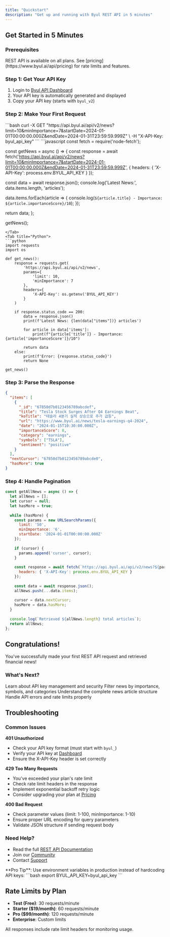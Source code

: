 ```yaml
---
title: "Quickstart"
description: "Get up and running with Byul REST API in 5 minutes"
---
```


## Get Started in 5 Minutes

### Prerequisites

<Info>
REST API is available on all plans. See [pricing](https://www.byul.ai/api/pricing) for rate limits and features.
</Info>

### Step 1: Get Your API Key

1. Login to [Byul API Dashboard](https://www.byul.ai/api/dashboard)
2. Your API key is automatically generated and displayed
3. Copy your API key (starts with `byul_v2`)

### Step 2: Make Your First Request

<Tabs>
<Tab title="curl">
```bash
curl -X GET "https://api.byul.ai/api/v2/news?limit=10&minImportance=7&startDate=2024-01-01T00:00:00.000Z&endDate=2024-01-31T23:59:59.999Z" \
  -H "X-API-Key: byul_api_key"
```
</Tab>
<Tab title="Node.js">
```javascript
const fetch = require('node-fetch');

const getNews = async () => {
  const response = await fetch('https://api.byul.ai/api/v2/news?limit=10&minImportance=7&startDate=2024-01-01T00:00:00.000Z&endDate=2024-01-31T23:59:59.999Z', {
    headers: {
      'X-API-Key': process.env.BYUL_API_KEY
    }
  });
  
  const data = await response.json();
  console.log('Latest News:', data.items.length, 'articles');
  
  data.items.forEach(article => {
    console.log(`${article.title} - Importance: ${article.importanceScore}/10`);
  });
  
  return data;
};

getNews();
```
</Tab>
<Tab title="Python">
```python
import requests
import os

def get_news():
    response = requests.get(
        'https://api.byul.ai/api/v2/news',
        params={
            'limit': 10,
            'minImportance': 7
        },
        headers={
            'X-API-Key': os.getenv('BYUL_API_KEY')
        }
    )
    
    if response.status_code == 200:
        data = response.json()
        print(f'Latest News: {len(data["items"])} articles')
        
        for article in data['items']:
            print(f"{article['title']} - Importance: {article['importanceScore']}/10")
        
        return data
    else:
        print(f'Error: {response.status_code}')
        return None

get_news()
```
</Tab>
</Tabs>

### Step 3: Parse the Response

```json
{
  "items": [
    {
      "_id": "67850d7b0123456789abcdef",
      "title": "Tesla Stock Surges After Q4 Earnings Beat",
      "koTitle": "테슬라 4분기 실적 상승으로 주가 급등",
      "url": "https://www.byul.ai/news/tesla-earnings-q4-2024",
      "date": "2024-01-15T10:30:00.000Z",
      "importanceScore": 8,
      "category": "earnings",
      "symbols": ["TSLA"],
      "sentiment": "positive"
    }
  ],
  "nextCursor": "67850d7b0123456789abcde0",
  "hasMore": true
}
```

### Step 4: Handle Pagination

```javascript
const getAllNews = async () => {
  let allNews = [];
  let cursor = null;
  let hasMore = true;
  
  while (hasMore) {
    const params = new URLSearchParams({
      limit: '50',
      minImportance: '6',
      startDate: '2024-01-01T00:00:00.000Z'
    });
    
    if (cursor) {
      params.append('cursor', cursor);
    }
    
    const response = await fetch(`https://api.byul.ai/api/v2/news?${params}`, {
      headers: { 'X-API-Key': process.env.BYUL_API_KEY }
    });
    
    const data = await response.json();
    allNews.push(...data.items);
    
    cursor = data.nextCursor;
    hasMore = data.hasMore;
  }
  
  console.log(`Retrieved ${allNews.length} total articles`);
  return allNews;
};
```

## Congratulations!

You've successfully made your first REST API request and retrieved financial news!

### What's Next?

<CardGroup cols={2}>
<Card title="Authentication" href="/rest-api/authentication">
Learn about API key management and security
</Card>
<Card title="Filtering News" href="/rest-api/news/filtering">
Filter news by importance, symbols, and categories
</Card>
<Card title="Data Format" href="/rest-api/news/data-format">
Understand the complete news article structure
</Card>
<Card title="Error Handling" href="/rest-api/error-handling">
Handle API errors and rate limits properly
</Card>
</CardGroup>

## Troubleshooting

### Common Issues

**401 Unauthorized**
- Check your API key format (must start with `byul_`)
- Verify your API key at [Dashboard](https://www.byul.ai/api/dashboard)
- Ensure the X-API-Key header is set correctly

**429 Too Many Requests**
- You've exceeded your plan's rate limit
- Check rate limit headers in the response
- Implement exponential backoff retry logic
- Consider upgrading your plan at [Pricing](https://www.byul.ai/api/pricing)

**400 Bad Request**
- Check parameter values (limit: 1-100, minImportance: 1-10)
- Ensure proper URL encoding for query parameters
- Validate JSON structure if sending request body

### Need Help?

- Read the full [REST API Documentation](/rest-api/overview)
- Join our [Community](https://www.byul.ai/community)
- Contact [Support](https://www.byul.ai/contact)

<Info>
**Pro Tip**: Use environment variables in production instead of hardcoding API keys:
```bash
export BYUL_API_KEY=byul_api_key
```
</Info>

## Rate Limits by Plan

- **Test (Free)**: 30 requests/minute
- **Starter ($19/month)**: 60 requests/minute
- **Pro ($99/month)**: 120 requests/minute
- **Enterprise**: Custom limits

All responses include rate limit headers for monitoring usage.